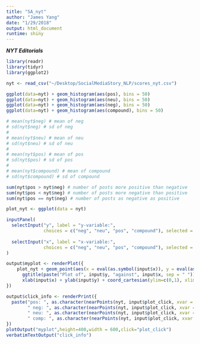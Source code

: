 ```yaml
---
title: "SA_nyt"
author: "James Yang"
date: "1/29/2018"
output: html_document
runtime: shiny
---
```



***NYT Editorials***

```r
library(readr)
library(tidyr)
library(ggplot2)

nyt <- read_csv("~/Desktop/SocialMediaStory_NLP/scores_nyt.csv")

ggplot(data=nyt) + geom_histogram(aes(pos), bins = 50)
ggplot(data=nyt) + geom_histogram(aes(neu), bins = 50)
ggplot(data=nyt) + geom_histogram(aes(neg), bins = 50)
ggplot(data=nyt) + geom_histogram(aes(compound), bins = 50)

# mean(nyt$neg) # mean of neg
# sd(nyt$neg) # sd of neg
# 
# mean(nyt$neu) # mean of neu
# sd(nyt$neu) # sd of neu
# 
# mean(nyt$pos) # mean of pos
# sd(nyt$pos) # sd of pos
# 
# mean(nyt$compound) # mean of compound
# sd(nyt$compound) # sd of compound

sum(nyt$pos > nyt$neg) # number of posts more positive than negative
sum(nyt$pos < nyt$neg) # number of posts more negative than positive
sum(nyt$pos == nyt$neg) # number of posts as negative as positive

plot_nyt <- ggplot(data = nyt)

inputPanel(
  selectInput("y", label = "y-variable:",
              choices = c("neg", "neu", "pos", "compound"), selected = "neg"),
  
  selectInput("x", label = "x-variable:",
              choices = c("neg", "neu", "pos", "compound"), selected = "pos")
)

output$myplot <- renderPlot({
    plot_nyt + geom_point(aes(x = eval(as.symbol(input$x)), y = eval(as.symbol(input$y))), color = "pink", size = 1.5) + 
      ggtitle(paste("Plot of", input$y, "against", input$x, sep = " ")) +
      xlab(input$x) + ylab(input$y) + coord_cartesian(ylim=c(0,1), xlim = c(0,1)) + geom_abline(slope=1)
})

output$click_info <- renderPrint({
  paste("pos: ", as.character(nearPoints(nyt, input$plot_click, xvar = input$x, yvar = input$y)[, "pos"]),
        " neg: ", as.character(nearPoints(nyt, input$plot_click, xvar = input$x, yvar = input$y)[, "neg"]), 
        " neu: ", as.character(nearPoints(nyt, input$plot_click, xvar = input$x, yvar = input$y)[, "neu"]),
        " comp: ", as.character(nearPoints(nyt, input$plot_click, xvar = input$x, yvar = input$y)[, "compound"]), sep = "")
})
plotOutput("myplot",height=400,width = 600,click="plot_click")
verbatimTextOutput("click_info")
```
